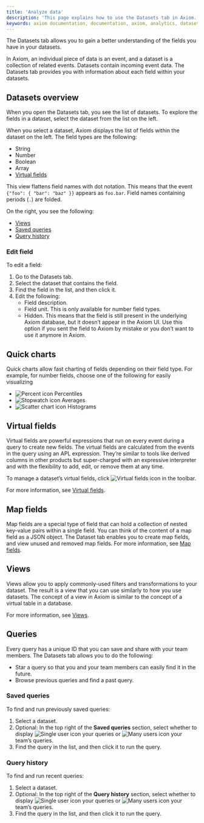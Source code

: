 ```yaml
---
title: 'Analyze data'
description: 'This page explains how to use the Datasets tab in Axiom.'
keywords: axiom documentation, documentation, axiom, analytics, dataset, queries, virtual fields, visualizations, filters, charts
---
```


The Datasets tab allows you to gain a better understanding of the fields you have in your datasets.

In Axiom, an individual piece of data is an event, and a dataset is a collection of related events. Datasets contain incoming event data. The Datasets tab provides you with information about each field within your datasets.

## Datasets overview

When you open the Datasets tab, you see the list of datasets. To explore the fields in a dataset, select the dataset from the list on the left.

When you select a dataset, Axiom displays the list of fields within the dataset on the left. The field types are the following:
- String
- Number
- Boolean
- Array
- [Virtual fields](#virtual-fields)

This view flattens field names with dot notation. This means that the event `{"foo": { "bar": "baz" }}` appears as `foo.bar`. Field names containing periods (`.`) are folded.

On the right, you see the following:
- [Views](#views)
- [Saved queries](#saved-queries)
- [Query history](#query-history)

### Edit field

To edit a field:

1. Go to the Datasets tab.
1. Select the dataset that contains the field.
1. Find the field in the list, and then click it.
1. Edit the following:
    - Field description.
    - Field unit. This is only available for number field types.
    - Hidden. This means that the field is still present in the underlying Axiom database, but it doesn’t appear in the Axiom UI. Use this option if you sent the field to Axiom by mistake or you don’t want to use it anymore in Axiom.

## Quick charts

Quick charts allow fast charting of fields depending on their field type. For example, for number fields, choose one of the following for easily visualizing
- <img src="/doc-assets/icons/percent.svg" className="inline-icon" alt="Percent icon" /> Percentiles
- <img src="/doc-assets/icons/stopwatch.svg" className="inline-icon" alt="Stopwatch icon" /> Averages
- <img src="/doc-assets/icons/chart-scatter.svg" className="inline-icon" alt="Scatter chart icon" /> Histograms

## Virtual fields

Virtual fields are powerful expressions that run on every event during a query to create new fields. The virtual fields are calculated from the events in the query using an APL expression. They’re similar to tools like derived columns in other products but super-charged with an expressive interpreter and with the flexibility to add, edit, or remove them at any time.

To manage a dataset’s virtual fields, click <img src="/doc-assets/icons/virtual-fields.svg" className="inline-icon" alt="Virtual fields icon" /> in the toolbar.

For more information, see [Virtual fields](/query-data/virtual-fields).

## Map fields

Map fields are a special type of field that can hold a collection of nested key-value pairs within a single field. You can think of the content of a map field as a JSON object. The Dataset tab enables you to create map fields, and view unused and removed map fields. For more information, see [Map fields](/apl/data-types/map-fields#create-map-fields).

## Views

Views allow you to apply commonly-used filters and transformations to your dataset. The result is a view that you can use similarly to how you use datasets. The concept of a view in Axiom is similar to the concept of a virtual table in a database.

For more information, see [Views](/query-data/views).

## Queries

Every query has a unique ID that you can save and share with your team members. The Datasets tab allows you to do the following:
- Star a query so that you and your team members can easily find it in the future.
- Browse previous queries and find a past query.

### Saved queries

To find and run previously saved queries:

1. Select a dataset.
1. Optional: In the top right of the **Saved queries** section, select whether to display <img src="/doc-assets/icons/single-user.svg" className="inline-icon" alt="Single user icon" /> your queries or <img src="/doc-assets/icons/many-users.svg" className="inline-icon" alt="Many users icon" /> your team’s queries.
1. Find the query in the list, and then click it to run the query.

### Query history

To find and run recent queries:

1. Select a dataset.
1. Optional: In the top right of the **Query history** section, select whether to display <img src="/doc-assets/icons/single-user.svg" className="inline-icon" alt="Single user icon" /> your queries or <img src="/doc-assets/icons/many-users.svg" className="inline-icon" alt="Many users icon" /> your team’s queries.
1. Find the query in the list, and then click it to run the query.